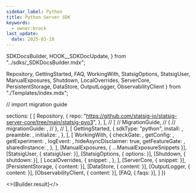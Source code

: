 ```yaml
---
sidebar_label: Python
title: Python Server SDK
keywords:
  - owner:brock
last_update:
  date: 2025-03-10
---
```


  SDKDocsBuilder,
  HOOK__SDKDocUpdate,
} from "../sdks/_SDKDocsBuilder.mdx";

  Repository,
  GettingStarted,
  FAQ,
  WorkingWith,
  StatsigOptions,
  StatsigUser,
  ManualExposures,
  Shutdown,
  LocalOverrides,
  ServerCore,
  PersistentStorage,
  DataStore,
  OutputLogger,
  ObservabilityClient
} from "./Templates/index.mdx";


// import migration guide 




  sections: [
    [
      Repository,
      {
        repo: "https://github.com/statsig-io/statsig-server-core/tree/main/statsig-pyo3",
      },
    ],
    // [
    //   MigrationGuide,
    //   {
    //     migrationGuide: <MigrationGuide />,
    //   },
    // ],
    [
      GettingStarted,
      {
        sdkType: "python",
        install: <Install />,
        preamble: <Preamble />,
        initialize: <Initialize />,
      },
    ],
    [
      WorkingWith,
      {
        checkGate: <CheckGate />,
        getConfig: <GetConfig />,
        getExperiment: <GetExperiment />,
        logEvent: <LogEvent />,
        hideAsyncDisclaimer: true,
        getFeatureGate: <GetFeatureGate />,
        sharedInstance: <SharedInstanceSnippet />,
      },
    ],
    [ManualExposures, { ...ManualExposureSnippets }],
    [StatsigUser, { statsigUser: <UserSnippet /> }],
    [StatsigOptions, { options: <Options /> }],
    [Shutdown, { shutdown: <ShutdownSnippet /> }],
    [
      LocalOverrides,
      {
        snippet: <OverridesSnippet />,
      },
    ],
    [ServerCore, { snippet: <Preamble /> }],
    [PersistentStorage, { content: <PersistentStorageContent /> }],
    [DataStore, { content: <DataStoreContent /> }],
    [OutputLogger, { content: <OutputLoggerContent /> }],
    [ObservabilityClient, { content: <ObservabilityClientContent /> }],
    [FAQ, { faqs: <MoreFAQs /> }],
  ]
})


<>{Builder.result}</>


